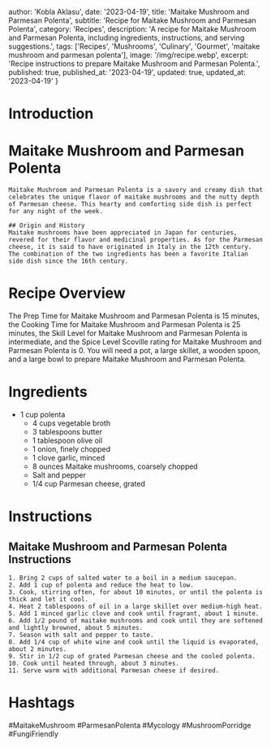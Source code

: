 
  author: 'Kobla Aklasu',
  date: '2023-04-19',
  title: 'Maitake Mushroom and Parmesan Polenta',
  subtitle: 'Recipe for Maitake Mushroom and Parmesan Polenta',
  category: 'Recipes',
  description: 'A recipe for Maitake Mushroom and Parmesan Polenta, including ingredients, instructions, and serving suggestions.',
  tags: ['Recipes', 'Mushrooms', 'Culinary', 'Gourmet', 'maitake mushroom and parmesan polenta'],
  image: '/img/recipe.webp',
  excerpt: 'Recipe instructions to prepare Maitake Mushroom and Parmesan Polenta.',
  published: true,
  published_at: '2023-04-19',
  updated: true,
  updated_at: '2023-04-19'
}


  # Introduction

# Maitake Mushroom and Parmesan Polenta
    Maitake Mushroom and Parmesan Polenta is a savory and creamy dish that celebrates the unique flavor of maitake mushrooms and the nutty depth of Parmesan cheese. This hearty and comforting side dish is perfect for any night of the week.
    
    ## Origin and History
    Maitake mushrooms have been appreciated in Japan for centuries, revered for their flavor and medicinal properties. As for the Parmesan cheese, it is said to have originated in Italy in the 12th century. The combination of the two ingredients has been a favorite Italian side dish since the 16th century.

# Recipe Overview

The Prep Time for Maitake Mushroom and Parmesan Polenta is 15 minutes, the Cooking Time for Maitake Mushroom and Parmesan Polenta is 25 minutes, the Skill Level for Maitake Mushroom and Parmesan Polenta is intermediate, and the Spice Level Scoville rating for Maitake Mushroom and Parmesan Polenta is 0. You will need a pot, a large skillet, a wooden spoon, and a large bowl to prepare Maitake Mushroom and Parmesan Polenta.

# Ingredients

- 1 cup polenta
    - 4 cups vegetable broth
    - 3 tablespoons butter
    - 1 tablespoon olive oil 
    - 1 onion, finely chopped
    - 1 clove garlic, minced
    - 8 ounces Maitake mushrooms, coarsely chopped 
    - Salt and pepper
    - 1/4 cup Parmesan cheese, grated

# Instructions

## Maitake Mushroom and Parmesan Polenta Instructions
    1. Bring 2 cups of salted water to a boil in a medium saucepan.
    2. Add 1 cup of polenta and reduce the heat to low.
    3. Cook, stirring often, for about 10 minutes, or until the polenta is thick and let it cool.
    4. Heat 2 tablespoons of oil in a large skillet over medium-high heat.
    5. Add 1 minced garlic clove and cook until fragrant, about 1 minute.
    6. Add 1/2 pound of maitake mushrooms and cook until they are softened and lightly browned, about 5 minutes.
    7. Season with salt and pepper to taste.
    8. Add 1/4 cup of white wine and cook until the liquid is evaporated, about 2 minutes.
    9. Stir in 1/2 cup of grated Parmesan cheese and the cooled polenta.
    10. Cook until heated through, about 3 minutes.
    11. Serve warm with additional Parmesan cheese if desired.

# Hashtags

#MaitakeMushroom #ParmesanPolenta #Mycology #MushroomPorridge #FungiFriendly



